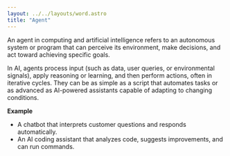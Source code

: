 ```yaml
---
layout: ../../layouts/word.astro
title: "Agent"
---
```

An agent in computing and artificial intelligence refers to an autonomous system or program that can perceive its environment, make decisions, and act toward achieving specific goals.

In AI, agents process input (such as data, user queries, or environmental signals), apply reasoning or learning, and then perform actions, often in iterative cycles. They can be as simple as a script that automates tasks or as advanced as AI-powered assistants capable of adapting to changing conditions.

**Example**

* A chatbot that interprets customer questions and responds automatically.
* An AI coding assistant that analyzes code, suggests improvements, and can run commands.
